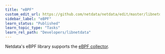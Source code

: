 ```yaml
---
title: "eBPF"
custom_edit_url: https://github.com/netdata/netdata/edit/master/libnetdata/ebpf/README.md
sidebar_label: "eBPF"
learn_status: "Published"
learn_topic_type: "Tasks"
learn_rel_path: "Developers/libnetdata"
---
```



Netdata's eBPF library supports the [eBPF collector](/docs/nightly/integrations/monitor/system-metrics/kernel-traces-metrics-ebpf).

